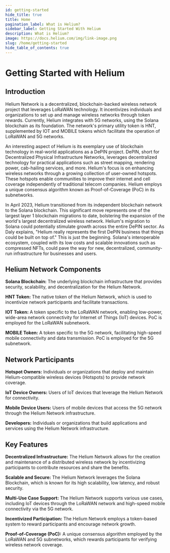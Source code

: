 ```yaml
---
id: getting-started
hide_title: true
title: Home
pagination_label: What is Helium?
sidebar_label: Getting Started With Helium
description: What is Helium?
image: https://docs.helium.com/img/link-image.png
slug: /home/getting-started
hide_table_of_contents: true
---
```



# Getting Started with Helium


## Introduction

Helium Network is a decentralized, blockchain-backed wireless network project that leverages LoRaWAN
technology. It incentivizes individuals and organizations to set up and manage wireless networks 
through token rewards. Currently, Helium integrates with 5G networks, using the Solana blockchain as
 its foundation. The network's primary utility token is HNT, supplemented by IOT and MOBILE tokens 
 which facilitate the operation of LoRaWAN and 5G networks.

An interesting aspect of Helium is its exemplary use of blockchain technology in real-world 
applications as a DePIN project. DePIN, short for Decentralized Physical Infrastructure Networks, 
leverages decentralized technology for practical applications such as street mapping, rendering 
power, cab-hailing services, and more. Helium's focus is on enhancing wireless networks through a 
growing collection of user-owned hotspots. These hotspots enable communities to improve their 
internet and cell coverage independently of traditional telecom companies. Helium employs a unique 
consensus algorithm known as Proof-of-Coverage (PoC) in its subnetworks.

In April 2023, Helium transitioned from its independent blockchain network to the Solana blockchain.
 This significant move represents one of the largest layer 1 blockchain migrations to date, 
 bolstering the expansion of the world's largest decentralized wireless network. Helium's migration 
 to Solana could potentially stimulate growth across the entire DePIN sector. As Daly explains, 
 "Helium really represents the first DePIN business that things could be built on top of." This is 
 just the beginning. Solana's interoperable ecosystem, coupled with its low costs and scalable innovations 
 such as compressed NFTs, could pave the way for new, decentralized, community-run infrastructure 
 for businesses and users.

## Helium Network Components

**Solana Blockchain:** The underlying blockchain infrastructure that provides security, scalability,
and decentralization for the Helium Network.

**HNT Token:** The native token of the Helium Network, which is used to incentivize network
participants and facilitate transactions.

**IOT Token:** A token specific to the LoRaWAN network, enabling low-power, wide-area network
connectivity for Internet of Things (IoT) devices. PoC is employed for the LoRaWAN subnetwork.

**MOBILE Token:** A token specific to the 5G network, facilitating high-speed mobile connectivity
and data transmission. PoC is employed for the 5G subnetwork.

## Network Participants

**Hotspot Owners:** Individuals or organizations that deploy and maintain Helium-compatible wireless
devices (Hotspots) to provide network coverage.

**IoT Device Owners:** Users of IoT devices that leverage the Helium Network for connectivity.

**Mobile Device Users:** Users of mobile devices that access the 5G network through the Helium
Network infrastructure.

**Developers:** Individuals or organizations that build applications and services using the Helium
Network infrastructure.

## Key Features

**Decentralized Infrastructure:** The Helium Network allows for the creation and maintenance of a
distributed wireless network by incentivizing participants to contribute resources and share the
benefits.

**Scalable and Secure:** The Helium Network leverages the Solana Blockchain, which is known for its
high scalability, low latency, and robust security.

**Multi-Use Case Support:** The Helium Network supports various use cases, including IoT devices
through the LoRaWAN network and high-speed mobile connectivity via the 5G network.

**Incentivized Participation:** The Helium Network employs a token-based system to reward
participants and encourage network growth.

**Proof-of-Coverage (PoC):** A unique consensus algorithm employed by the LoRaWAN and 5G
subnetworks, which rewards participants for verifying wireless network coverage.
